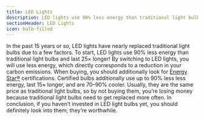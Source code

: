```yaml
---
title: LED Lights
description: LED lights use 90% less energy than traditional light bulbs
sectionHeader: LED Lights
icon: bulb-filled
---
```


In the past 15 years or so, LED lights have nearly replaced traditional light bulbs due to a few factors.
To start, LED lights use 90% less energy than traditional light bulbs and last 25× longer!
By switching to LED lights, you will use less energy,
which directly corresponds to a reduction in your carbon emissions.
When buying, you should additionally look for [Energy Star®](https://www.energystar.gov/products/light_bulbs) certifications.
Certified bulbs additionally use up to 90% less less energy, last 15× longer, and are 70–90% cooler.
Usually, they are the same price as traditional light bulbs,
so by not buying them, you’re losing money because traditional light bulbs need to get replaced more often.
In conclusion, if you haven’t invested in LED light bulbs yet, you should definitely look into them;
they’re worthwhile.
